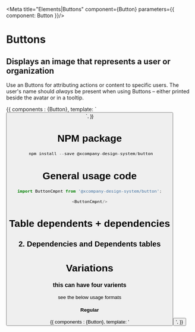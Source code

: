 

<Meta title="Elements|Buttons" component={Button} parameters={{ component: Button }}/>

# Buttons

## Displays an image that represents a user or organization

Use an Buttons for attributing actions or content to specific users. The user's name should _always_ be present when using Buttons – either printed beside the avatar or in a tooltip.

<Preview withToolbar>
  <Story name="standard" height="100px">
    {{
    components : {Button},
    template: `<Button/>`,
  }}
  </Story>
</Preview>

<Props of={Button} />

# NPM package 
```javascript
 npm install --save @xcompany-design-system/button
```

# General usage code

```javascript
import ButtonCmpnt from '@xcompany-design-system/button';

<ButtonCmpnt/>
```
# Table dependents + dependencies
<DependenciesTable titleDependencies='Dependencies' titleDependents='Dependents' of={Button} />

## 2. Dependencies and Dependents tables

<Dependencies of={Button} />

<Dependents of={Button} />



# Variations

### this can have four varients

see the below usage formats

#### Regular
<Story name="sizes" height="100px">
  {{
    components : {Button},
    template: ' <Button/>',
  }}
</Story>





